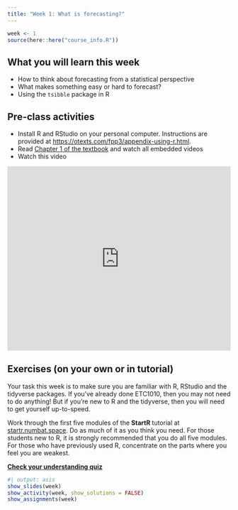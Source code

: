 ```yaml
---
title: "Week 1: What is forecasting?"
---
```


```r
week <- 1
source(here::here("course_info.R"))
```

## What you will learn this week

* How to think about forecasting from a statistical perspective
* What makes something easy or hard to forecast?
* Using the `tsibble` package in R

## Pre-class activities

* Install R and RStudio on your personal computer. Instructions are provided at [https://otexts.com/fpp3/appendix-using-r.html](https://otexts.com/fpp3/appendix-using-r.html).
* Read [Chapter 1 of the textbook](http://otexts.com/fpp3/intro.html) and watch all embedded videos
* Watch this video

<iframe width="100%" height="415" src="https://www.youtube.com/embed/HNJYRf0mvxg?si=k0wfI3Sq68TPm4Ek" title="YouTube video player" frameborder="0" allow="accelerometer; autoplay; clipboard-write; encrypted-media; gyroscope; picture-in-picture; web-share" allowfullscreen></iframe>

## Exercises (on your own or in tutorial)

Your task this week is to make sure you are familiar with R, RStudio and the tidyverse packages. If you've already done ETC1010, then you may not need to do anything! But if you're new to R and the tidyverse, then you will need to get yourself up-to-speed.

Work through the first five modules of the **StartR** tutorial at [startr.numbat.space](https://startr.numbat.space). Do as much of it as you think you need. For those students new to R, it is strongly recommended that you do all five modules. For those who have previously used R, concentrate on the parts where you feel you are weakest.

[**Check your understanding quiz**](https://learning.monash.edu/mod/quiz/view.php?id=3444034)

```r
#| output: asis
show_slides(week)
show_activity(week, show_solutions = FALSE)
show_assignments(week)
```
